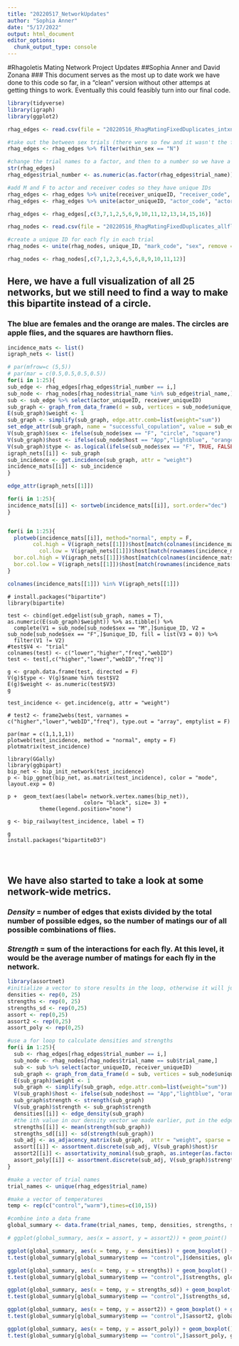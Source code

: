 ```yaml
---
title: "20220517_NetworkUpdates"
author: "Sophia Anner"
date: "5/17/2022"
output: html_document
editor_options: 
  chunk_output_type: console
---
```


#Rhagoletis Mating Network Project Updates
##Sophia Anner and David Zonana
### This document serves as the most up to date work we have done to this code so far, in a "clean" version without other attemps at getting things to work. Eventually this could feasibly turn into our final code.

```r
library(tidyverse)
library(igraph)
library(ggplot2)
```


```r
rhag_edges <- read.csv(file = "20220516_RhagMatingFixedDuplicates_intxns.csv", header = T)

#take out the between sex trials (there were so few and it wasn't the focus of this project, so they're not relevant to keep in)
rhag_edges <- rhag_edges %>% filter(within_sex == "N")

#change the trial names to a factor, and then to a number so we have a new column (trial_number) that gives each trial a unique number ID 1 through 25
str(rhag_edges)
rhag_edges$trial_number <- as.numeric(as.factor(rhag_edges$trial_name))

#add M and F to actor and receiver codes so they have unique IDs
rhag_edges <- rhag_edges %>% unite(receiver_uniqueID, "receiver_code", "receiver_sex", remove = F)
rhag_edges <- rhag_edges %>% unite(actor_uniqueID, "actor_code", "actor_sex", remove = F)

rhag_edges <- rhag_edges[,c(3,7,1,2,5,6,9,10,11,12,13,14,15,16)]
```


```r
rhag_nodes <- read.csv(file = "20220516_RhagMatingFixedDuplicates_allflies.csv", header = T)

#create a unique ID for each fly in each trial
rhag_nodes <- unite(rhag_nodes, unique_ID, "mark_code", "sex", remove = F)

rhag_nodes <- rhag_nodes[,c(7,1,2,3,4,5,6,8,9,10,11,12)]
```

## Here, we have a full visualization of all 25 networks, but **we still need to find a way to make this bipartite instead of a circle.** 

### The blue are females and the orange are males. The circles are apple flies, and the squares are hawthorn flies. 

```r
incidence_mats <- list()
igraph_nets <- list()

# par(mfrow=c (5,5))
# par(mar = c(0.5,0.5,0.5,0.5))
for(i in 1:25){
sub_edge <- rhag_edges[rhag_edges$trial_number == i,]
sub_node <- rhag_nodes[rhag_nodes$trial_name %in% sub_edge$trial_name,]
sub <- sub_edge %>% select(actor_uniqueID, receiver_uniqueID)
sub_graph <- graph_from_data_frame(d = sub, vertices = sub_node$unique_ID, directed = T)
E(sub_graph)$weight <- 1
sub_graph <- simplify(sub_graph, edge.attr.comb=list(weight="sum"))
set_edge_attr(sub_graph, name = "successful_copulation", value = sub_edge$successful_copulation)
V(sub_graph)$sex <- ifelse(sub_node$sex == "F", "circle", "square")
V(sub_graph)$host <- ifelse(sub_node$host == "App","lightblue", "orange")
V(sub_graph)$type <- as.logical(ifelse(sub_node$sex == "F", TRUE, FALSE))
igraph_nets[[i]] <- sub_graph
sub_incidence <- get.incidence(sub_graph, attr = "weight")
incidence_mats[[i]] <- sub_incidence
} 

edge_attr(igraph_nets[[1]])

for(i in 1:25){
incidence_mats[[i]] <- sortweb(incidence_mats[[i]], sort.order="dec")
}


for(i in 1:25){
  plotweb(incidence_mats[[i]], method="normal", empty = F,
        col.high = V(igraph_nets[[1]])$host[match(colnames(incidence_mats[[1]]), V(igraph_nets[[1]])$name)], 
          col.low = V(igraph_nets[[1]])$host[match(rownames(incidence_mats[[1]]), V(igraph_nets[[1]])$name)],
  bor.col.high = V(igraph_nets[[1]])$host[match(colnames(incidence_mats[[1]]), V(igraph_nets[[1]])$name)],
  bor.col.low = V(igraph_nets[[1]])$host[match(rownames(incidence_mats[[1]]), V(igraph_nets[[1]])$name)])
}

colnames(incidence_mats[[1]]) %in% V(igraph_nets[[1]])

```

```try
# install.packages("bipartite")
library(bipartite)

test <- cbind(get.edgelist(sub_graph, names = T), as.numeric(E(sub_graph)$weight)) %>% as.tibble() %>%
  complete(V1 = sub_node[sub_node$sex == "M",]$unique_ID, V2 = sub_node[sub_node$sex == "F",]$unique_ID, fill = list(V3 = 0)) %>%
  filter(V1 != V2)
#test$V4 <- "trial"
colnames(test) <- c("lower","higher","freq","webID")
test <- test[,c("higher","lower","webID","freq")]

g <- graph.data.frame(test, directed = F)
V(g)$type <- V(g)$name %in% test$V2
E(g)$weight <- as.numeric(test$V3)
g

test_incidence <- get.incidence(g, attr = "weight")

# test2 <- frame2webs(test, varnames = c("higher","lower","webID","freq"), type.out = "array", emptylist = F)

par(mar = c(1,1,1,1))
plotweb(test_incidence, method = "normal", empty = F)
plotmatrix(test_incidence)

library(GGally)
library(ggbipart)
bip_net <- bip_init_network(test_incidence)
p <- bip_ggnet(bip_net, as.matrix(test_incidence), color = "mode", layout.exp = 0)

p +  geom_text(aes(label= network.vertex.names(bip_net)),
                        color= "black", size= 3) +
          theme(legend.position="none") 

g <- bip_railway(test_incidence, label = T)

g
install.packages("bipartiteD3")




```

## We have also started to take a look at some network-wide metrics. 

### *Density* = number of edges that exists divided by the total number of possible edges, so the number of matings our of all possible combinations of flies. 
### *Strength* = sum of the interactions for each fly. At this level, it would be the average number of matings for each fly in the network. 


```r
library(assortnet)
#initialize a vector to store results in the loop, otherwise it will just write it over
densities <- rep(0, 25)
strengths <- rep(0, 25)
strengths_sd <- rep(0,25)
assort <- rep(0,25)
assort2 <- rep(0,25)
assort_poly <- rep(0,25)

#use a for loop to calculate densities and strengths
for(i in 1:25){
  sub <- rhag_edges[rhag_edges$trial_number == i,]
  sub_node <- rhag_nodes[rhag_nodes$trial_name == sub$trial_name,]
  sub <- sub %>% select(actor_uniqueID, receiver_uniqueID)
  sub_graph <- graph_from_data_frame(d = sub, vertices = sub_node$unique_ID, directed = T)
  E(sub_graph)$weight <- 1
  sub_graph <- simplify(sub_graph, edge.attr.comb=list(weight="sum"))
  V(sub_graph)$host <- ifelse(sub_node$host == "App","lightblue", "orange")
  sub_graph$strength <- strength(sub_graph)
  V(sub_graph)$strength <- sub_graph$strength
  densities[[i]] <- edge_density(sub_graph)
  #the ith value in our density vector we made earlier, put in the edge density for each network
  strengths[[i]] <- mean(strength(sub_graph))
  strengths_sd[[i]] <- sd(strength(sub_graph))
  sub_adj <- as_adjacency_matrix(sub_graph,  attr = "weight", sparse = F)
  assort[[i]] <- assortment.discrete(sub_adj, V(sub_graph)$host)$r
  assort2[[i]] <- assortativity_nominal(sub_graph, as.integer(as.factor(V(sub_graph)$host)), directed = F)
  assort_poly[[i]] <- assortment.discrete(sub_adj, V(sub_graph)$strength)$r
}  

#make a vector of trial names
trial_names <- unique(rhag_edges$trial_name)

#make a vector of temperatures
temp <- rep(c("control","warm"),times=c(10,15))

#combine into a data frame
global_summary <- data.frame(trial_names, temp, densities, strengths, strengths_sd, assort, assort2, assort_poly)

# ggplot(global_summary, aes(x = assort, y = assort2)) + geom_point()

ggplot(global_summary, aes(x = temp, y = densities)) + geom_boxplot() + geom_jitter() + ylab("Densities") + theme_bw()
t.test(global_summary[global_summary$temp == "control",]$densities, global_summary[global_summary$temp == "warm",]$densities)

ggplot(global_summary, aes(x = temp, y = strengths)) + geom_boxplot() + geom_jitter() + ylab("Strength aka Weighted Degree") + theme_bw()
t.test(global_summary[global_summary$temp == "control",]$strengths, global_summary[global_summary$temp == "warm",]$strengths)

ggplot(global_summary, aes(x = temp, y = strengths_sd)) + geom_boxplot() + geom_jitter() + ylab("Strength SD") + theme_bw()
t.test(global_summary[global_summary$temp == "control",]$strengths_sd, global_summary[global_summary$temp == "warm",]$strengths_sd)

ggplot(global_summary, aes(x = temp, y = assort2)) + geom_boxplot() + geom_jitter() + ylab("Assortativity by Host") + theme_bw()
t.test(global_summary[global_summary$temp == "control",]$assort2, global_summary[global_summary$temp == "warm",]$assort2)

ggplot(global_summary, aes(x = temp, y = assort_poly)) + geom_boxplot() + geom_jitter() + ylab("Assortativity by # mating partners") + theme_bw()
t.test(global_summary[global_summary$temp == "control",]$assort_poly, global_summary[global_summary$temp == "warm",]$assort_poly)

```


